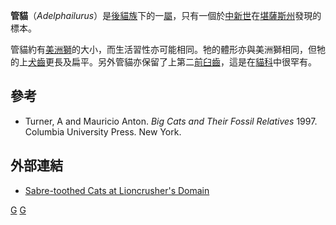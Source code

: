 {{Speciesbox
| taxon = Adelphailurus kansensis
| status = EX
| fossil_range = [[中新世|中新世]]
}}

'''管貓'''（''Adelphailurus''）是[[後貓族|後貓族]]下的一[[屬|屬]]，只有一個於[[中新世|中新世]]在[[堪薩斯州|堪薩斯州]]發現的標本。

管貓約有[[美洲獅|美洲獅]]的大小，而生活習性亦可能相同。牠的體形亦與美洲獅相同，但牠的上[[犬齒|犬齒]]更長及扁平。另外管貓亦保留了上第二[[前臼齒|前臼齒]]，這是在[[貓科|貓科]]中很罕有。

== 參考 ==
* Turner, A and Mauricio Anton. ''Big Cats and Their Fossil Relatives'' 1997. Columbia University Press. New York.

== 外部連結 ==
* [https://web.archive.org/web/20060319041749/http://www.lioncrusher.com/Machairodontinae.htm Sabre-toothed Cats at Lioncrusher's Domain]
{{劍齒虎亞科}}
{{已滅絕貓科}}
{{Taxonbar}}
[[Category:管貓屬|G]]
[[Category:北美洲史前哺乳動物|G]]